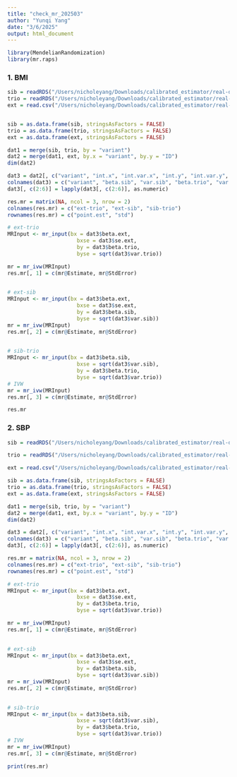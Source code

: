 ```yaml
---
title: "check_mr_202503"
author: "Yunqi Yang"
date: "3/6/2025"
output: html_document
---
```


```r
library(MendelianRandomization)
library(mr.raps)
```

### 1. BMI
```r
sib = readRDS("/Users/nicholeyang/Downloads/calibrated_estimator/real-data-analysis/result/sib_calibration_bmi.rds")
trio = readRDS("/Users/nicholeyang/Downloads/calibrated_estimator/real-data-analysis/result/trio_calibration_bmi.rds")
ext = read.csv("/Users/nicholeyang/Downloads/calibrated_estimator/real-data-analysis/gwas_bmi.linear", sep = "\t")


sib = as.data.frame(sib, stringsAsFactors = FALSE)
trio = as.data.frame(trio, stringsAsFactors = FALSE)
ext = as.data.frame(ext, stringsAsFactors = FALSE)
```


```r
dat1 = merge(sib, trio, by = "variant")
dat2 = merge(dat1, ext, by.x = "variant", by.y = "ID")
dim(dat2)

dat3 = dat2[, c("variant", "int.x", "int.var.x", "int.y", "int.var.y", "BETA","SE")]
colnames(dat3) = c("variant", "beta.sib", "var.sib", "beta.trio", "var.trio", "beta.ext","se.ext")
dat3[, c(2:6)] = lapply(dat3[, c(2:6)], as.numeric)
```

```r
res.mr = matrix(NA, ncol = 3, nrow = 2)
colnames(res.mr) = c("ext-trio", "ext-sib", "sib-trio")
rownames(res.mr) = c("point.est", "std")

# ext-trio
MRInput <- mr_input(bx = dat3$beta.ext,
                      bxse = dat3$se.ext,
                      by = dat3$beta.trio,
                      byse = sqrt(dat3$var.trio))

mr = mr_ivw(MRInput)
res.mr[, 1] = c(mr@Estimate, mr@StdError)
  

# ext-sib
MRInput <- mr_input(bx = dat3$beta.ext,
                      bxse = dat3$se.ext,
                      by = dat3$beta.sib,
                      byse = sqrt(dat3$var.sib))
mr = mr_ivw(MRInput)
res.mr[, 2] = c(mr@Estimate, mr@StdError)
  

# sib-trio
MRInput <- mr_input(bx = dat3$beta.sib,
                      bxse = sqrt(dat3$var.sib),
                      by = dat3$beta.trio,
                      byse = sqrt(dat3$var.trio))
# IVW
mr = mr_ivw(MRInput)
res.mr[, 3] = c(mr@Estimate, mr@StdError)
```

```r
res.mr
```

### 2. SBP
```r
sib = readRDS("/Users/nicholeyang/Downloads/calibrated_estimator/real-data-analysis/result/sib_calibration_sbp.rds")

trio = readRDS("/Users/nicholeyang/Downloads/calibrated_estimator/real-data-analysis/result/trio_calibration_sbp.rds")

ext = read.csv("/Users/nicholeyang/Downloads/calibrated_estimator/real-data-analysis/gwas_sbp.linear", sep = "\t")

sib = as.data.frame(sib, stringsAsFactors = FALSE)
trio = as.data.frame(trio, stringsAsFactors = FALSE)
ext = as.data.frame(ext, stringsAsFactors = FALSE)
```

```r
dat1 = merge(sib, trio, by = "variant")
dat2 = merge(dat1, ext, by.x = "variant", by.y = "ID")
dim(dat2)

dat3 = dat2[, c("variant", "int.x", "int.var.x", "int.y", "int.var.y", "BETA","SE")]
colnames(dat3) = c("variant", "beta.sib", "var.sib", "beta.trio", "var.trio", "beta.ext","se.ext")
dat3[, c(2:6)] = lapply(dat3[, c(2:6)], as.numeric)
```

```r
res.mr = matrix(NA, ncol = 3, nrow = 2)
colnames(res.mr) = c("ext-trio", "ext-sib", "sib-trio")
rownames(res.mr) = c("point.est", "std")

# ext-trio
MRInput <- mr_input(bx = dat3$beta.ext,
                      bxse = dat3$se.ext,
                      by = dat3$beta.trio,
                      byse = sqrt(dat3$var.trio))

mr = mr_ivw(MRInput)
res.mr[, 1] = c(mr@Estimate, mr@StdError)
  

# ext-sib
MRInput <- mr_input(bx = dat3$beta.ext,
                      bxse = dat3$se.ext,
                      by = dat3$beta.sib,
                      byse = sqrt(dat3$var.sib))
mr = mr_ivw(MRInput)
res.mr[, 2] = c(mr@Estimate, mr@StdError)
  

# sib-trio
MRInput <- mr_input(bx = dat3$beta.sib,
                      bxse = sqrt(dat3$var.sib),
                      by = dat3$beta.trio,
                      byse = sqrt(dat3$var.trio))
# IVW
mr = mr_ivw(MRInput)
res.mr[, 3] = c(mr@Estimate, mr@StdError)
```

```r
print(res.mr)
```


